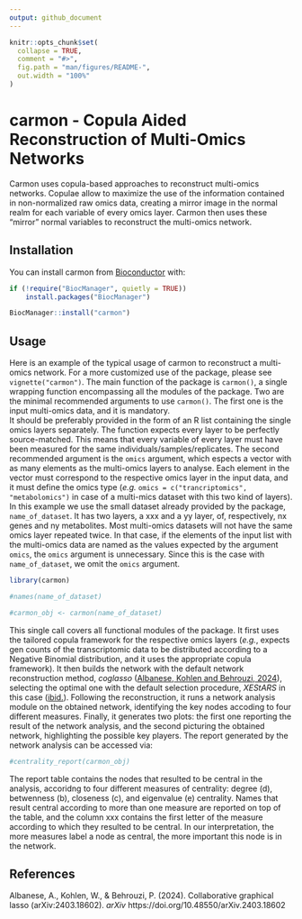 ```yaml
---
output: github_document
---
```


<!-- README.md is generated from README.Rmd. Please edit that file -->

```r
knitr::opts_chunk$set(
  collapse = TRUE,
  comment = "#>",
  fig.path = "man/figures/README-",
  out.width = "100%"
)
```

# carmon - Copula Aided Reconstruction of Multi-Omics Networks

<!-- badges: start -->

<!-- badges: end -->

Carmon uses copula-based approaches to reconstruct multi-omics networks. Copulae allow to maximize the use of the information contained in non-normalized raw omics data, creating a mirror image in the normal realm for each variable of every omics layer. Carmon then uses these "mirror" normal variables to reconstruct the multi-omics network.

## Installation

You can install carmon from [Bioconductor](https://bioconductor.org/) with:

``` r
if (!require("BiocManager", quietly = TRUE))
    install.packages("BiocManager")

BiocManager::install("carmon")
```

## Usage

Here is an example of the typical usage of carmon to reconstruct a multi-omics network. For a more customized use of the package, please see `vignette("carmon")`. The main function of the package is `carmon()`, a single wrapping function encompassing all the modules of the package. Two are the minimal recommended arguments to use `carmon()`. The first one is the input multi-omics data, and it is mandatory. 
<!-- Check how to integrate MultiAssay class from Bioc -->  
It should be preferably provided in the form of an R list containing the single omics layers separately. The function expects every layer to be perfectly source-matched. This means that every variable of every layer must have been measured for the same individuals/samples/replicates. The second recommended argument is the `omics` argument, which espects a vector with as many elements as the multi-omics layers to analyse. Each element in the vector must correspond to the respective omics layer in the input data, and it must define the omics type (*e.g.* `omics = c("trancriptomics", "metabolomics")` in case of a multi-mics dataset with this two kind of layers). In this example we use the small dataset already provided by the package, `name_of_dataset`. It has two layers, a xxx and a yy layer, of, respectively, nx genes and ny metabolites.
Most multi-omics datasets will not have the same omics layer repeated twice. In that case, if the elements of the input list with the multi-omics data are named as the values expected by the argument `omics`, the `omics` argument is unnecessary. Since this is the case with `name_of_dataset`, we omit the `omics` argument.


```r
library(carmon)

#names(name_of_dataset)

#carmon_obj <- carmon(name_of_dataset)

```

This single call covers all functional modules of the package. It first uses the tailored copula framework for the respective omics layers (*e.g.*, expects gen counts of the transcriptomic data to be distributed according to a Negative Binomial distribution, and it uses the appropriate copula framework). It then builds the network with the default network reconstruction method, *coglasso* ([Albanese, Kohlen and Behrouzi, 2024](#references)), selecting the optimal one with the default selection procedure, *XEStARS* in this case ([ibid.](#references)). Following the reconstruction, it runs a network analysis module on the obtained network, identifying the key nodes accoding to four different measures. Finally, it generates two plots: the first one reporting the result of the network analysis, and the second picturing the obtained network, highlighting the possible key players.
The report generated by the network analysis can be accessed via:

```r
#centrality_report(carmon_obj)

```

The report table contains the nodes that resulted to be central in the analysis, accoridng to four different measures of centrality: degree (d), betwenness (b), closeness (c), and eigenvalue (e) centrality. Names that result central according to more than one measure are reported on top of the table, and the column xxx contains the first letter of the measure according to which they resulted to be central. In our interpretation, the more measures label a node as central, the more important this node is in the network.

## References

  Albanese, A., Kohlen, W., & Behrouzi, P. (2024). Collaborative graphical lasso (arXiv:2403.18602). *arXiv* https://doi.org/10.48550/arXiv.2403.18602
